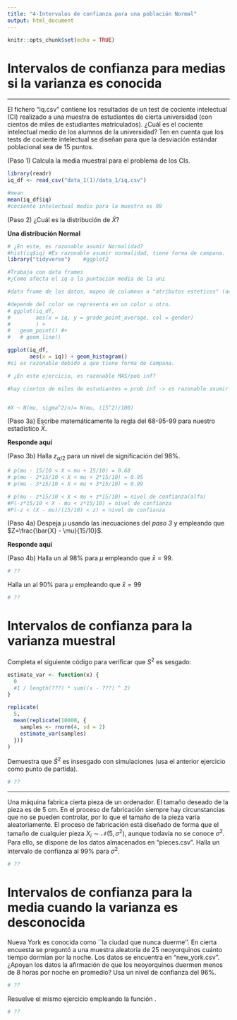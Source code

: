 ```yaml
---
title: "4-Intervalos de confianza para una población Normal"
output: html_document
---
```


```r
knitr::opts_chunk$set(echo = TRUE)
```


# Intervalos de confianza para medias si la varianza es conocida

--- 

El fichero "iq.csv" contiene los resultados de un test de cociente intelectual (CI)
realizado a una muestra de estudiantes de cierta universidad (con cientos de miles 
de estudiantes matriculados). ¿Cuál es el cociente intelectual medio de los 
alumnos de la universidad? Ten en cuenta que los tests de cociente intelectual 
se diseñan para que la desviación estándar poblacional sea de 15 puntos.

(Paso 1) Calcula la media muestral para el problema de los CIs.

```r
library(readr)
iq_df <- read_csv("data_1(1)/data_1/iq.csv")

#mean
mean(iq_df$iq)
#cociente intelectual medio para la muestra es 99
```

(Paso 2) ¿Cuál es la distribución de $\bar{X}$? 

**Una distribución Normal**
```r
# ¿En este, es razonable asumir Normalidad?
#hist(iq$iq) #Es razonable asumir normalidad, tiene forma de campana.
library("tidyverse")    #ggplot2

#Trabaja con data frames
#¿Como afecta el iq a la puntacion media de la uni

#data frame de los datos, mapeo de columnas a "atributos esteticos" (aesthetics) + como se representa en pantalla (geometrias).

#depende del color se representa en un color u otro.
# ggplot(iq_df,
#        aes(x = iq, y = grade_point_average, col = gender)
#        ) + 
#   geom_point() #+ 
#   # geom_line()

ggplot(iq_df,
       aes(x = iq)) + geom_histogram()
#si es razonable debido a que tiene forma de campana.

# ¿En este ejercicio, es razonable MAS/pob inf?

#hay cientos de miles de estudiantes = prob inf -> es razonable asumir independencia entre muestras.


#X ~ N(mu, sigma^2/n)= N(mu, (15^2)/100)
```

(Paso 3a) Escribe matemáticamente la regla del 68-95-99 para nuestro estadístico $\bar{X}$.

**Responde aquí**

(Paso 3b) Halla $z_{\alpha/2}$ para un nivel de significación del 98\%.

```r
# p(mu - 15/10 < X < mu + 15/10) = 0.68
# p(mu - 2*15/10 < X < mu + 2*15/10) = 0.95
# p(mu - 3*15/10 < X < mu + 3*15/10) = 0.99

# p(mu - z*15/10 < X < mu + z*15/10) = nivel de confianza(alfa)
#P(-z*15/10 < X - mu < z*15/10) = nivel de confianza
#P(-z < (X - mu)/(15/10) < z) = nivel de confianza
```

(Paso 4a) Despeja $\mu$ usando las inecuaciones del *paso 3* y empleando que
$Z=\frac{\bar{X} - \mu}{15/10}$.

**Responde aquí**

(Paso 4b) Halla un \textbf{intervalo de confianza} al 98\% para $\mu$ empleando que
$\bar{x} = 99$.

```r

# ??
```


Halla un \textbf{intervalo de confianza} al 90\% para $\mu$ empleando que
$\bar{x} = 99$

```r

# ??
```



# Intervalos de confianza para la varianza muestral

Completa el siguiente código para verificar que $S^2$ es sesgado:
```r
estimate_var <- function(x) {
  0
  #1 / length(???) * sum((x - ???) ^ 2)
}

replicate(
  5,
  mean(replicate(10000, {
    samples <- rnorm(4, sd = 2)
    estimate_var(samples)
  }))
)
```

Demuestra que $\hat{S}^2$ es insesgado con simulaciones (usa el anterior ejercicio
como punto de partida).

```r

# ??
```

---

Una máquina fabrica cierta pieza de un ordenador. El tamaño
deseado de la pieza es de 5 cm. En el proceso de fabricación siempre hay circunstancias
que no se pueden controlar, por lo que el tamaño de la pieza varía aleatoriamente.
El proceso de fabricación está diseñado de forma que el tamaño de cualquier pieza 
$X_i\sim \mathcal{N}(5, \sigma^2)$, aunque todavía no se conoce $\sigma^2$. Para ello, 
se dispone de los datos almacenados en "pieces.csv". Halla un intervalo de confianza 
al 99\% para $\sigma^2$.

```r

# ??
```


# Intervalos de confianza para la media cuando la varianza es desconocida

Nueva York es conocida como ``la ciudad que nunca duerme''. En cierta encuesta 
se preguntó a una muestra aleatoria de 25 neoyorquinos cuánto tiempo dormían por 
la noche. Los datos se encuentra en "new\_york.csv". ¿Apoyan los datos la afirmación 
de que los neoyorquinos duermen menos de 8 horas por noche en promedio? Usa un 
nivel de confianza del 96\%.

```r

# ??
```


Resuelve el mismo ejercicio empleando la función \textit{t.test}.

```r

# ??
```

